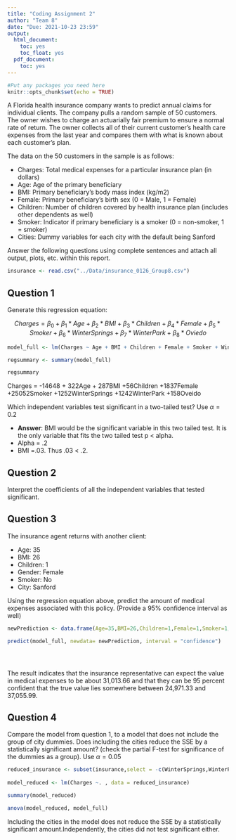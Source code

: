 ```yaml
---
title: "Coding Assignment 2"
author: "Team 8"
date: "Due: 2021-10-23 23:59"
output:
  html_document:
    toc: yes
    toc_float: yes
  pdf_document:
    toc: yes
---
```


```r
#Put any packages you need here
knitr::opts_chunk$set(echo = TRUE)
```

A Florida health insurance company wants to predict annual claims for individual clients. The company pulls a random sample of 50 customers. The owner wishes to charge an actuarially fair premium to ensure a normal rate of return. The owner collects all of their current customer’s health care expenses from the last year and compares them with what is known about each customer’s plan. 

The data on the 50 customers in the sample is as follows:

-	Charges: Total medical expenses for a particular insurance plan (in dollars)
-	Age: Age of the primary beneficiary
-	BMI: Primary beneficiary’s body mass index (kg/m2)
-	Female: Primary beneficiary’s birth sex (0 = Male, 1 = Female)
-	Children: Number of children covered by health insurance plan (includes other dependents as well)
-	Smoker: Indicator if primary beneficiary is a smoker (0 = non-smoker, 1 = smoker)
-	Cities: Dummy variables for each city with the default being Sanford

Answer the following questions using complete sentences and attach all output, plots, etc. within this report.


```r
insurance <- read.csv("../Data/insurance_0126_Group8.csv")
```



## Question 1

Generate this regression equation:

$$Charges = \beta_{0}+\beta_{1}*Age+\beta_{2}*BMI+\beta_{3}*Children + \beta_{4}*Female + \beta_{5}*Smoker + \beta_{6}*WinterSprings + \beta_{7}*WinterPark + \beta_{8}*Oviedo$$

```r

model_full <- lm(Charges ~ Age + BMI + Children + Female + Smoker + WinterSprings + WinterPark + Oviedo , data = insurance)

regsummary <- summary(model_full)

regsummary
```

Charges = -14648 + 322Age + 287BMI +56Children +1837Female +25052Smoker +1252WinterSprings +1242WinterPark +158Oveido

Which independent variables test significant in a two-tailed test? Use $\alpha = 0.2$

* **Answer**: BMI would be the significant variable in this two tailed test. It is the only variable that fits the two tailed test p < alpha. 
* Alpha = .2 
* BMI =.03. 
Thus .03 < .2.

## Question 2

Interpret the coefficients of all the independent variables that tested significant.


## Question 3

The insurance agent returns with another client:

- Age: 35
- BMI: 26
- Children: 1
- Gender: Female
- Smoker: No
- City: Sanford

Using the regression equation above, predict the amount of medical expenses associated with this policy. (Provide a 95% confidence interval as well)

```r

newPrediction <- data.frame(Age=35,BMI=26,Children=1,Female=1,Smoker=1,WinterSprings=0,WinterPark=0,Oviedo=0)

predict(model_full, newdata= newPrediction, interval = "confidence")





```
The result indicates that the insurance representative can expect the value in medical expenses to be about 31,013.66 and that they can be 95 percent confident that the true value lies somewhere between 24,971.33 and 37,055.99.

## Question 4

Compare the model from question 1, to a model that does not include the group of city dummies. Does including the cities reduce the SSE by a statistically significant amount? (check the partial F-test for significance of the dummies as a group). Use $\alpha = 0.05$

```r

reduced_insurance <- subset(insurance,select = -c(WinterSprings,WinterPark,Oviedo))
                      
model_reduced <- lm(Charges ~. , data = reduced_insurance)    

summary(model_reduced)

anova(model_reduced, model_full)

```

Including the cities in the model does not reduce the SSE by a statistically significant amount.Independently, the cities did not test significant either.  
